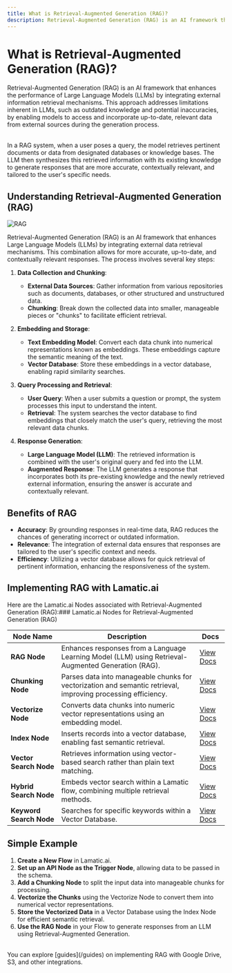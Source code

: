```yaml
---
title: What is Retrieval-Augmented Generation (RAG)?
description: Retrieval-Augmented Generation (RAG) is an AI framework that enhances the performance of Large Language Models (LLMs) by integrating external information retrieval mechanisms.
---
```


# What is Retrieval-Augmented Generation (RAG)?

Retrieval-Augmented Generation (RAG) is an AI framework that enhances the performance of Large Language Models (LLMs) by integrating external information retrieval mechanisms. This approach addresses limitations inherent in LLMs, such as outdated knowledge and potential inaccuracies, by enabling models to access and incorporate up-to-date, relevant data from external sources during the generation process.

<br />
In a RAG system, when a user poses a query, the model retrieves pertinent documents
or data from designated databases or knowledge bases. The LLM then synthesizes this
retrieved information with its existing knowledge to generate responses that are
more accurate, contextually relevant, and tailored to the user's specific needs.

## Understanding Retrieval-Augmented Generation (RAG)

![RAG](./img/rag.png)

Retrieval-Augmented Generation (RAG) is an AI framework that enhances Large Language Models (LLMs) by integrating external data retrieval mechanisms. This combination allows for more accurate, up-to-date, and contextually relevant responses. The process involves several key steps:

1. **Data Collection and Chunking**:

   - **External Data Sources**: Gather information from various repositories such as documents, databases, or other structured and unstructured data.
   - **Chunking**: Break down the collected data into smaller, manageable pieces or "chunks" to facilitate efficient retrieval.

2. **Embedding and Storage**:

   - **Text Embedding Model**: Convert each data chunk into numerical representations known as embeddings. These embeddings capture the semantic meaning of the text.
   - **Vector Database**: Store these embeddings in a vector database, enabling rapid similarity searches.

3. **Query Processing and Retrieval**:

   - **User Query**: When a user submits a question or prompt, the system processes this input to understand the intent.
   - **Retrieval**: The system searches the vector database to find embeddings that closely match the user's query, retrieving the most relevant data chunks.

4. **Response Generation**:
   - **Large Language Model (LLM)**: The retrieved information is combined with the user's original query and fed into the LLM.
   - **Augmented Response**: The LLM generates a response that incorporates both its pre-existing knowledge and the newly retrieved external information, ensuring the answer is accurate and contextually relevant.

## Benefits of RAG

- **Accuracy**: By grounding responses in real-time data, RAG reduces the chances of generating incorrect or outdated information.
- **Relevance**: The integration of external data ensures that responses are tailored to the user's specific context and needs.
- **Efficiency**: Utilizing a vector database allows for quick retrieval of pertinent information, enhancing the responsiveness of the system.

## Implementing RAG with Lamatic.ai

Here are the Lamatic.ai Nodes associated with Retrieval-Augmented Generation (RAG):### Lamatic.ai Nodes for Retrieval-Augmented Generation (RAG)

| Node Name               | Description                                                                                                   | Docs                     |
| ----------------------- | ------------------------------------------------------------------------------------------------------------- | ------------------------ |
| **RAG Node**            | Enhances responses from a Language Learning Model (LLM) using Retrieval-Augmented Generation (RAG).           | [View Docs](/docs/nodes/rag-node) |
| **Chunking Node**       | Parses data into manageable chunks for vectorization and semantic retrieval, improving processing efficiency. | [View Docs](/docs/nodes/chunking-node) |
| **Vectorize Node**      | Converts data chunks into numeric vector representations using an embedding model.                            | [View Docs](/docs/nodes/vectorize-node) |
| **Index Node**          | Inserts records into a vector database, enabling fast semantic retrieval.                                     | [View Docs](/docs/nodes/index-node) |
| **Vector Search Node**  | Retrieves information using vector-based search rather than plain text matching.                              | [View Docs](/docs/nodes/vector-search-node) |
| **Hybrid Search Node**  | Embeds vector search within a Lamatic flow, combining multiple retrieval methods.                             | [View Docs](/docs/nodes/hybrid-search-node) |
| **Keyword Search Node** | Searches for specific keywords within a Vector Database.                                                      | [View Docs](/docs/nodes/keyword-search-node) |

## Simple Example 
1. **Create a New Flow** in Lamatic.ai.  
2. **Set up an API Node as the Trigger Node**, allowing data to be passed in the schema.  
3. **Add a Chunking Node** to split the input data into manageable chunks for processing.  
4. **Vectorize the Chunks** using the Vectorize Node to convert them into numerical vector representations.  
5. **Store the Vectorized Data** in a Vector Database using the Index Node for efficient semantic retrieval.  
6. **Use the RAG Node** in your Flow to generate responses from an LLM using Retrieval-Augmented Generation.  
<br/>
You can explore [guides](/guides) on implementing RAG with Google Drive, S3, and other integrations.
